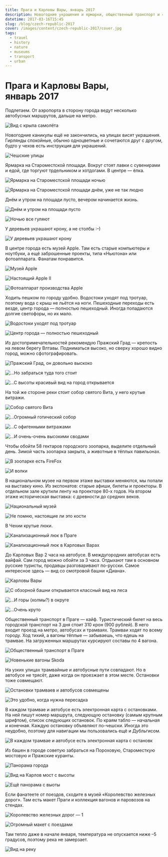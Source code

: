 ```yaml
---
title: Прага и Карловы Вары, январь 2017
description: Новогодние украшения и ярмарки, общественный транспорт и «Королевство железных дорог», трдельник и хотдоги, крепости и соборы, Карловы Вары и вид на них с высоты.
datetime: 2017-03-16T15:45
slug: /blog/czech-republic-2017
cover: /images/content/czech-republic-2017/cover.jpg
tags:
  - travel
  - history
  - nature
  - museums
  - transport
  - urban
---
```


# Прага и Карловы Вары, январь 2017

Подлетаем. От аэропорта в сторону города ведут несколько автобусных маршрутов, дальше на метро.

![Вид с крыла самолёта](/images/content/czech-republic-2017/1.jpg)

Новогодние каникулы ещё не закончились, на улицах висят украшения. Гирлянды спокойные, обычно одноцветные и сочетаются друг с другом, будто у чехов есть инструкция для украшений.

![Чешские улицы](/images/content/czech-republic-2017/2.jpg)

Ярмарка на Староместской площади. Вокруг стоят лавки с сувенирами и едой, где торгуют трдельником и хотдогами. В центре — ёлка.

![Ярмарка на Староместской площади ночью](/images/content/czech-republic-2017/3.jpg)

![Ярмарка на Староместской площади днём, уже не так людно](/images/content/czech-republic-2017/4.jpg)

Днём и утром на площади пусто, вечером начинается жизнь.

![Днём и утром на площади пусто](/images/content/czech-republic-2017/5.jpg)

![Ночью все гуляют](/images/content/czech-republic-2017/6.jpg)

У деревьев украшают крону, а не столбы :–)

![У деревьев украшают крону](/images/content/czech-republic-2017/7.jpg)

В центре города есть музей Apple. Там есть старые компьютеры и ноутбуки, а ещё заброшенные проекты, типа «Ньютона» или фотоаппарата. Фанатам понравится.

![Музей Apple](/images/content/czech-republic-2017/8.jpg)

![Настоящий Apple II](/images/content/czech-republic-2017/9.jpg)

![Фотоаппарат производства Apple](/images/content/czech-republic-2017/10.jpg)

Ходить пешком по городу удобно. Водостоки уходят под тротуар, поэтому вода с крыш не льётся на ноги. Пешеходные переходы есть везде, центр города — полностью пешеходный. Иногда попадаются долгие светофоры, но их мало.

![Водостоки уходят под тротуар](/images/content/czech-republic-2017/11.jpg)

![Центр города — полностью пешеходный](/images/content/czech-republic-2017/12.jpg)

Из достопримечательностей рекомендую Пражский Град — крепость на левом берегу Влтавы. Подниматься высоко, но сверху хорошо видно город, можно сфотографировать.

![Пражский Град, он довольно выскоко](/images/content/czech-republic-2017/13.jpg)

![...Но забраться туда того стоит](/images/content/czech-republic-2017/14.jpg)

![...С высоты красивый вид на город открывается](/images/content/czech-republic-2017/15.jpg)

На той же стороне реки стоит собор святого Вита, у него крутые витражи.

![Собор святого Вита](/images/content/czech-republic-2017/16.jpg)

![...Огромный готический собор](/images/content/czech-republic-2017/17.jpg)

![...С офигенными витражами](/images/content/czech-republic-2017/18.jpg)

![...И очень-очень высокими сводами](/images/content/czech-republic-2017/19.jpg)

Чтобы обойти 58 гектаров городского зоопарка, выделите отдельный день. Зимой часть зоопарка закрыта, а животные в тёплых павильонах.

![В зоопарке есть FireFox](/images/content/czech-republic-2017/20.jpg)

![И волки](/images/content/czech-republic-2017/21.jpg)

В национальном музее на первом этаже выставки меняются, мы попали на выставку кино. Из экспонатов: старые афиши, билеты и проекторы. В отдельном зале крутили ленту на проекторе 80-х годов.
На втором этаже историческая выставка: с древности до средних веков.

![Национальный музей](/images/content/czech-republic-2017/22.jpg)

![Не помню, настоящие ли это кости](/images/content/czech-republic-2017/23.jpg)

В Чехии крутые люки.

![Канализационный люк в Праге](/images/content/czech-republic-2017/24.jpg)

![Канализационный люк в Карловых Варах](/images/content/czech-republic-2017/25.jpg)

До Карловых Вар 2 часа на автобусе. В междугородних автобусах есть вайфай. Сам город можно обойти за 3 часа. Отдыхают там в основном русские туристы, продавцы разговаривают по-русски. Самое интересное здесь — вид со смотровой башни «Диана».

![Карловы Вары](/images/content/czech-republic-2017/26.jpg)

![С обзорной башни открывается классный вид на леса](/images/content/czech-republic-2017/27.jpg)

![...И горы (холмы?) в округе](/images/content/czech-republic-2017/28.jpg)

![...Очень круто](/images/content/czech-republic-2017/29.jpg)

Общественный транспорт в Праге — кайф. Туристический билет на весь городской транспорт на 3 дня стоит 310 крон (900 рублей). В него входит проезд на метро, автобусах и трамваях.
Трамваи ходят по всему городу. Ход тихий, а вагоны тёплые — забываешь, что едешь на трамвае. На загруженных маршрутах курсируют составы по 4 вагона.

![Общественный транспорт в Праге](/images/content/czech-republic-2017/30.jpg)

![Новенькие вагоны Skoda](/images/content/czech-republic-2017/31.jpg)

На узких улицах трамвайные и автобусные пути совпадают. Но в автобусе не трясёт, даже когда он проезжает в этом месте. Остановки тоже совмещают.

![Остановки трамваев и автобусов совмещены](/images/content/czech-republic-2017/32.jpg)

![Это удобно, когда нужна пересадка](/images/content/czech-republic-2017/cover.jpg)

В каждом трамвае и автобусе есть электронная карта с остановками. На ней пишут номер маршрута, следующую остановку (самым крупным шрифтом), список следующих остановок. По краям табло — начальная и конечная. Каждую остановку объявляют по-чешски. Иногда это неудобно, поэтому для навигации мы пользовались ещё и Дубльгисом.

![В каждом трамвае и автобусе есть электронная карта с остановк](/images/content/czech-republic-2017/34.jpg)

Из башен в городе советую забраться на Пороховую, Староместкую мостовую и Пражские куранты.

![Панорама города](/images/content/czech-republic-2017/35.jpg)

![Вид на Карлов мост с высоты](/images/content/czech-republic-2017/36.jpg)

![Ещё панорама с выоты](/images/content/czech-republic-2017/37.jpg)

Если фанатеете от поездов, сходите в музей «Королевство железных дорог». Там есть макет Праги и коллекция вагонов и паровозов на стендах.

![Королевство железных дорог — 1](/images/content/czech-republic-2017/38.jpg)

![Огромный макет с поездами](/images/content/czech-republic-2017/39.jpg)

Там тепло даже в начале января, температура не опускается ниже –5 градусов, поэтому река не замерзает.

![Вид на реку](/images/content/czech-republic-2017/40.jpg)
